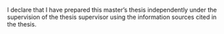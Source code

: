 I declare that I have prepared this master's thesis independently under the supervision of the thesis supervisor using the information sources cited in the thesis.